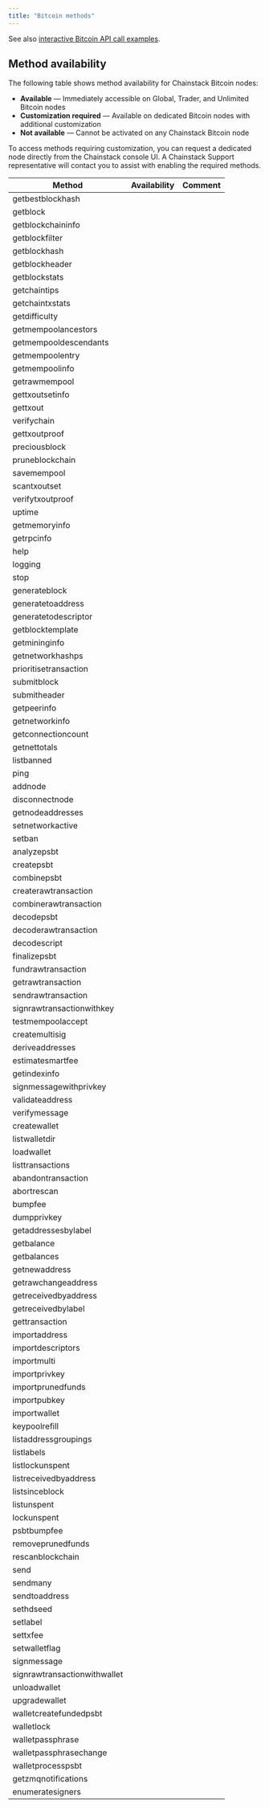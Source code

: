 ```yaml
---
title: "Bitcoin methods"
---
```


See also [interactive Bitcoin API call examples](/reference/bitcoin-api-reference).

## Method availability

The following table shows method availability for Chainstack Bitcoin nodes:

- <Icon icon="square-check" iconType="solid" /> **Available** — Immediately accessible on Global, Trader, and Unlimited Bitcoin nodes
- <Icon icon="wrench" iconType="solid" /> **Customization required** — Available on dedicated Bitcoin nodes with additional customization
- <Icon icon="xmark" iconType="solid" /> **Not available** — Cannot be activated on any Chainstack Bitcoin node

<Info>
  To access methods requiring customization, you can request a dedicated node directly from the Chainstack console UI. A Chainstack Support representative will contact you to assist with enabling the required methods.
</Info>

| Method                       | Availability | Comment |
| ---------------------------- | ------------ | ------- |
| getbestblockhash             | <Icon icon="square-check"  iconType="solid" />            |         |
| getblock                     | <Icon icon="square-check"  iconType="solid" />            |         |
| getblockchaininfo            | <Icon icon="square-check"  iconType="solid" />            |         |
| getblockfilter               | <Icon icon="wrench"  iconType="solid" />            |         |
| getblockhash                 | <Icon icon="square-check"  iconType="solid" />            |         |
| getblockheader               | <Icon icon="square-check"  iconType="solid" />            |         |
| getblockstats                | <Icon icon="square-check"  iconType="solid" />            |         |
| getchaintips                 | <Icon icon="square-check"  iconType="solid" />            |         |
| getchaintxstats              | <Icon icon="square-check"  iconType="solid" />            |         |
| getdifficulty                | <Icon icon="square-check"  iconType="solid" />            |         |
| getmempoolancestors          | <Icon icon="square-check"  iconType="solid" />            |         |
| getmempooldescendants        | <Icon icon="square-check"  iconType="solid" />            |         |
| getmempoolentry              | <Icon icon="square-check"  iconType="solid" />            |         |
| getmempoolinfo               | <Icon icon="square-check"  iconType="solid" />            |         |
| getrawmempool                | <Icon icon="square-check"  iconType="solid" />            |         |
| gettxoutsetinfo              | <Icon icon="square-check"  iconType="solid" />            |         |
| gettxout                     | <Icon icon="square-check"  iconType="solid" />            |         |
| verifychain                  | <Icon icon="square-check"  iconType="solid" />            |         |
| gettxoutproof                | <Icon icon="square-check"  iconType="solid" />            |         |
| preciousblock                | <Icon icon="square-check"  iconType="solid" />            |         |
| pruneblockchain              | <Icon icon="xmark"  iconType="solid" />            |         |
| savemempool                  | <Icon icon="square-check"  iconType="solid" />            |         |
| scantxoutset                 | <Icon icon="square-check"  iconType="solid" />            |         |
| verifytxoutproof             | <Icon icon="square-check"  iconType="solid" />            |         |
| uptime                       | <Icon icon="square-check"  iconType="solid" />            |         |
| getmemoryinfo                | <Icon icon="square-check"  iconType="solid" />            |         |
| getrpcinfo                   | <Icon icon="square-check"  iconType="solid" />            |         |
| help                         | <Icon icon="square-check"  iconType="solid" />            |         |
| logging                      | <Icon icon="square-check"  iconType="solid" />            |         |
| stop                         | <Icon icon="xmark"  iconType="solid" />            |         |
| generateblock                | <Icon icon="xmark"  iconType="solid" />            |         |
| generatetoaddress            | <Icon icon="xmark"  iconType="solid" />            |         |
| generatetodescriptor         | <Icon icon="xmark"  iconType="solid" />            |         |
| getblocktemplate             | <Icon icon="square-check"  iconType="solid" />            |         |
| getmininginfo                | <Icon icon="square-check"  iconType="solid" />            |         |
| getnetworkhashps             | <Icon icon="square-check"  iconType="solid" />            |         |
| prioritisetransaction        | <Icon icon="square-check"  iconType="solid" />            |         |
| submitblock                  | <Icon icon="xmark"  iconType="solid" />            |         |
| submitheader                 | <Icon icon="xmark"  iconType="solid" />            |         |
| getpeerinfo                  | <Icon icon="square-check"  iconType="solid" />            |         |
| getnetworkinfo               | <Icon icon="square-check"  iconType="solid" />            |         |
| getconnectioncount           | <Icon icon="square-check"  iconType="solid" />            |         |
| getnettotals                 | <Icon icon="square-check"  iconType="solid" />            |         |
| listbanned                   | <Icon icon="square-check"  iconType="solid" />            |         |
| ping                         | <Icon icon="square-check"  iconType="solid" />            |         |
| addnode                      | <Icon icon="xmark"  iconType="solid" />            |         |
| disconnectnode               | <Icon icon="xmark"  iconType="solid" />            |         |
| getnodeaddresses             | <Icon icon="square-check"  iconType="solid" />            |         |
| setnetworkactive             | <Icon icon="square-check"  iconType="solid" />            |         |
| setban                       | <Icon icon="xmark"  iconType="solid" />            |         |
| analyzepsbt                  | <Icon icon="square-check"  iconType="solid" />            |         |
| createpsbt                   | <Icon icon="square-check"  iconType="solid" />            |         |
| combinepsbt                  | <Icon icon="square-check"  iconType="solid" />            |         |
| createrawtransaction         | <Icon icon="square-check"  iconType="solid" />            |         |
| combinerawtransaction        | <Icon icon="square-check"  iconType="solid" />            |         |
| decodepsbt                   | <Icon icon="square-check"  iconType="solid" />            |         |
| decoderawtransaction         | <Icon icon="square-check"  iconType="solid" />            |         |
| decodescript                 | <Icon icon="square-check"  iconType="solid" />            |         |
| finalizepsbt                 | <Icon icon="square-check"  iconType="solid" />            |         |
| fundrawtransaction           | <Icon icon="wrench"  iconType="solid" />            |         |
| getrawtransaction            | <Icon icon="square-check"  iconType="solid" />            |         |
| sendrawtransaction           | <Icon icon="square-check"  iconType="solid" />            |         |
| signrawtransactionwithkey    | <Icon icon="square-check"  iconType="solid" />            |         |
| testmempoolaccept            | <Icon icon="square-check"  iconType="solid" />            |         |
| createmultisig               | <Icon icon="square-check"  iconType="solid" />            |         |
| deriveaddresses              | <Icon icon="square-check"  iconType="solid" />            |         |
| estimatesmartfee             | <Icon icon="square-check"  iconType="solid" />            |         |
| getindexinfo                 | <Icon icon="wrench"  iconType="solid" />            |         |
| signmessagewithprivkey       | <Icon icon="square-check"  iconType="solid" />            |         |
| validateaddress              | <Icon icon="square-check"  iconType="solid" />            |         |
| verifymessage                | <Icon icon="square-check"  iconType="solid" />            |         |
| createwallet                 | <Icon icon="wrench"  iconType="solid" />            |         |
| listwalletdir                | <Icon icon="wrench"  iconType="solid" />            |         |
| loadwallet                   | <Icon icon="wrench"  iconType="solid" />            |         |
| listtransactions             | <Icon icon="wrench"  iconType="solid" />            |         |
| abandontransaction           | <Icon icon="wrench"  iconType="solid" />            |         |
| abortrescan                  | <Icon icon="wrench"  iconType="solid" />            |         |
| bumpfee                      | <Icon icon="wrench"  iconType="solid" />            |         |
| dumpprivkey                  | <Icon icon="wrench"  iconType="solid" />            |         |
| getaddressesbylabel          | <Icon icon="wrench"  iconType="solid" />            |         |
| getbalance                   | <Icon icon="wrench"  iconType="solid" />            |         |
| getbalances                  | <Icon icon="wrench"  iconType="solid" />            |         |
| getnewaddress                | <Icon icon="wrench"  iconType="solid" />            |         |
| getrawchangeaddress          | <Icon icon="wrench"  iconType="solid" />            |         |
| getreceivedbyaddress         | <Icon icon="wrench"  iconType="solid" />            |         |
| getreceivedbylabel           | <Icon icon="wrench"  iconType="solid" />            |         |
| gettransaction               | <Icon icon="wrench"  iconType="solid" />            |         |
| importaddress                | <Icon icon="wrench"  iconType="solid" />            |         |
| importdescriptors            | <Icon icon="wrench"  iconType="solid" />            |         |
| importmulti                  | <Icon icon="wrench"  iconType="solid" />            |         |
| importprivkey                | <Icon icon="wrench"  iconType="solid" />            |         |
| importprunedfunds            | <Icon icon="wrench"  iconType="solid" />            |         |
| importpubkey                 | <Icon icon="wrench"  iconType="solid" />            |         |
| importwallet                 | <Icon icon="wrench"  iconType="solid" />            |         |
| keypoolrefill                | <Icon icon="wrench"  iconType="solid" />            |         |
| listaddressgroupings         | <Icon icon="wrench"  iconType="solid" />            |         |
| listlabels                   | <Icon icon="wrench"  iconType="solid" />            |         |
| listlockunspent              | <Icon icon="wrench"  iconType="solid" />            |         |
| listreceivedbyaddress        | <Icon icon="wrench"  iconType="solid" />            |         |
| listsinceblock               | <Icon icon="wrench"  iconType="solid" />            |         |
| listunspent                  | <Icon icon="wrench"  iconType="solid" />            |         |
| lockunspent                  | <Icon icon="wrench"  iconType="solid" />            |         |
| psbtbumpfee                  | <Icon icon="wrench"  iconType="solid" />            |         |
| removeprunedfunds            | <Icon icon="wrench"  iconType="solid" />            |         |
| rescanblockchain             | <Icon icon="wrench"  iconType="solid" />            |         |
| send                         | <Icon icon="wrench"  iconType="solid" />            |         |
| sendmany                     | <Icon icon="wrench"  iconType="solid" />            |         |
| sendtoaddress                | <Icon icon="wrench"  iconType="solid" />            |         |
| sethdseed                    | <Icon icon="wrench"  iconType="solid" />            |         |
| setlabel                     | <Icon icon="wrench"  iconType="solid" />            |         |
| settxfee                     | <Icon icon="wrench"  iconType="solid" />            |         |
| setwalletflag                | <Icon icon="wrench"  iconType="solid" />            |         |
| signmessage                  | <Icon icon="wrench"  iconType="solid" />            |         |
| signrawtransactionwithwallet | <Icon icon="wrench"  iconType="solid" />            |         |
| unloadwallet                 | <Icon icon="wrench"  iconType="solid" />            |         |
| upgradewallet                | <Icon icon="wrench"  iconType="solid" />            |         |
| walletcreatefundedpsbt       | <Icon icon="wrench"  iconType="solid" />            |         |
| walletlock                   | <Icon icon="wrench"  iconType="solid" />            |         |
| walletpassphrase             | <Icon icon="wrench"  iconType="solid" />            |         |
| walletpassphrasechange       | <Icon icon="wrench"  iconType="solid" />            |         |
| walletprocesspsbt            | <Icon icon="wrench"  iconType="solid" />            |         |
| getzmqnotifications          | <Icon icon="wrench"  iconType="solid" />            |         |
| enumeratesigners             | <Icon icon="wrench"  iconType="solid" />            |         |
